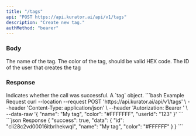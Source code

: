 ```yaml
---
title: "/tags"
api: "POST https://api.kurator.ai/api/v1/tags"
description: "Create new tag."
authMethod: "bearer"
---
```


### Body

<ParamField body="name" type="string">
  The name of the tag.
</ParamField>
<ParamField body="color" type="string">
  The color of the tag, should be valid HEX code.
</ParamField>
<ParamField body="userId" type="object">
  The ID of the user that creates the tag
</ParamField>

### Response

<ResponseField name="success" type="boolean">
  Indicates whether the call was successful.
</ResponseField>

<ResponseField name="data" type="object">
  A `tag` object.
</ResponseField>

<RequestExample>
```bash Example Request
curl --location --request POST 'https://api.kurator.ai/api/v1/tags' \
--header 'Content-Type: application/json' \
--header 'Autorization: Bearer <token>' \
--data-raw '{
    "name": "My tag",
    "color": "#FFFFFFF",
    "userId": "123"
}'
```
</RequestExample>

<ResponseExample>
```json Response
{
  "success": true,
  "data": {
    "id": "cli28c2vd00016itbrlhekwql",
    "name": "My tag",
    "color": "#FFFFFF"
  }
}
```
</ResponseExample>
